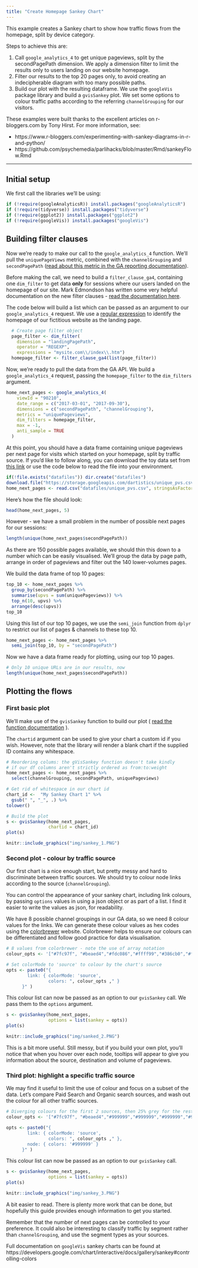```yaml
---
title: "Create Homepage Sankey Chart"
---
```


This example creates a Sankey chart to show how traffic flows from the homepage, split by device category. 

Steps to achieve this are:

1. Call `google_analytics_4` to get unique pageviews, split by the secondPagePath dimension. We apply a dimension filter to limit the results only to users landing on our website homepage.
2. Filter our results to the top 20 pages only, to avoid creating an indecipherable diagram with too many possible paths.
3. Build our plot with the resulting dataframe. We use the `googleVis` package library and build a `gvisSankey` plot. We set some options to colour traffic paths according to the referring `channelGrouping` for our visitors. 

These examples were built thanks to the excellent articles on r-bloggers.com by Tony Hirst. For more information, see:

- https://www.r-bloggers.com/experimenting-with-sankey-diagrams-in-r-and-python/
- https://github.com/psychemedia/parlihacks/blob/master/Rmd/sankeyFlow.Rmd


---

## Initial setup

We first call the libraries we'll be using:

```r
if (!require(googleAnalyticsR)) install.packages("googleAnalyticsR")
if (!require(tidyverse)) install.packages("tidyverse")
if (!require(ggplot2)) install.packages("ggplot2")
if (!require(googleVis)) install.packages("googleVis")
```

## Building filter clauses

Now we're ready to make our call to the `google_analytics_4` function. We'll pull the `uniquePageViews` metric, combined with the `channelGrouping` and `secondPagePath` ([read about this metric in the GA reporting documentation](https://developers.google.com/analytics/devguides/reporting/core/dimsmets#view=detail&group=page_tracking&jump=ga_secondpagepath)). 

Before making the call, we need to build a `filter_clause_ga4`, containing one `dim_filter` to get data **only** for sessions where our users landed on the homepage of our site. Mark Edmondson has written some very helpful documentation on the new filter clauses - [read the documentation here](http://code.markedmondson.me/googleAnalyticsR/v4.html#new-filter-syntax).

The code below will build a list which can be passed as an argument to our `google_analytics_4` request. We use a [regular expression](https://www.rstudio.com/wp-content/uploads/2016/09/RegExCheatsheet.pdf) to identify the homepage of our fictitious website as the landing page.

```r
  # Create page filter object
  page_filter <- dim_filter(
    dimension = "landingPagePath",
    operator = "REGEXP",
    expressions = "mysite.com\\/index\\.htm")
  homepage_filter <- filter_clause_ga4(list(page_filter))
```

Now, we're ready to pull the data from the GA API. We build a `google_analytics_4` request, passing the `homepage_filter` to the `dim_filters` argument.

```r
home_next_pages <- google_analytics_4(
    viewId = "90210",
    date_range = c("2017-03-01", "2017-09-30"),
    dimensions = c("secondPagePath", "channelGrouping"),
    metrics = "uniquePageviews",
    dim_filters = homepage_filter,
    max = -1,
    anti_sample = TRUE
  )
```

At this point, you should have a data frame containing unique pageviews per next page for visits which started on your homepage, split by traffic source. If you'd like to follow along, you can download the toy data set from [this link](https://storage.googleapis.com/dartistics/unique_pvs.csv) or use the code below to read the file into your environment.

```r
if(!file.exists("datafiles")) dir.create("datafiles")
download.file("https://storage.googleapis.com/dartistics/unique_pvs.csv", "datafiles/unique_pvs.csv")
home_next_pages <- read.csv("datafiles/unique_pvs.csv", stringsAsFactors = FALSE)
```

Here's how the file should look:

```r
head(home_next_pages, 5)
```

However - we have a small problem in the number of possible next pages for our sessions:

```r
length(unique(home_next_pages$secondPagePath))
```

As there are 150 possible pages available, we should thin this down to a number which can be easily visualised. We'll group the data by page path, arrange in order of pageviews and filter out the 140 lower-volumes pages.

We build the data frame of top 10 pages:

```r
top_10 <- home_next_pages %>% 
  group_by(secondPagePath) %>% 
  summarise(upvs = sum(uniquePageviews)) %>% 
  top_n(10, upvs) %>% 
  arrange(desc(upvs))
top_10
```

Using this list of our top 10 pages, we use the `semi_join` function from `dplyr` to restrict our list of pages & channels to these top 10.

```r
home_next_pages <- home_next_pages %>% 
  semi_join(top_10, by = "secondPagePath")
```

Now we have a data frame ready for plotting, using our top 10 pages.

```r
# Only 10 unique URLs are in our results, now
length(unique(home_next_pages$secondPagePath))
```


## Plotting the flows

### First basic plot

We'll make use of the `gvisSankey` function to build our plot ( [read the function documentation](https://www.rdocumentation.org/packages/googleVis/versions/0.6.0/topics/gvisSankey) ).

The `chartid` argument can be used to give your chart a custom id if you wish. However, note that the library will render a blank chart if the supplied ID contains any whitespace.

```r
# Reordering colums: the gVisSankey function doesn't take kindly
# if our df columns aren't strictly ordered as from:to:weight
home_next_pages <- home_next_pages %>% 
  select(channelGrouping, secondPagePath, uniquePageviews)

# Get rid of whitespace in our chart id
chart_id <-  "My Sankey Chart 1" %>% 
  gsub(" ", "_", .) %>% 
tolower()

# Build the plot
s <- gvisSankey(home_next_pages,
                chartid = chart_id)
plot(s)
```

```r
knitr::include_graphics("img/sankey_1.PNG")
```

### Second plot - colour by traffic source

Our first chart is a nice enough start, but pretty messy and hard to discriminate between traffic sources. We should try to colour node links according to the source (`channelGrouping`).

You can control the appearance of your sankey chart, including link colours, by passing `options` values in using a json object or as part of a list. I find it easier to write the values as json, for readability.

We have 8 possible channel groupings in our GA data, so we need 8 colour values for the links.
We can generate these colour values as hex codes using the [colorbrewer](http://colorbrewer2.org/#type=qualitative&scheme=Accent&n=8) website. Colorbrewer helps to ensure our colours can be differentiated and follow good practice for data visualisation.

```r
# 8 values from colorbrewer - note the use of array notation
colour_opts <- '["#7fc97f", "#beaed4","#fdc086","#ffff99","#386cb0","#f0027f","#bf5b17","#666666"]'

# Set colorMode to 'source' to colour by the chart's source
opts <- paste0("{
        link: { colorMode: 'source',
                colors: ", colour_opts ," }
      }" )

```

This colour list can now be passed as an option to our `gvisSankey` call. We pass them to the `options` argument.

```r

s <- gvisSankey(home_next_pages,
                options = list(sankey = opts))
plot(s)
```


```r
knitr::include_graphics("img/sanked_2.PNG")
```

This is a bit more useful. Still messy, but if you build your own plot, you'll notice that when you hover over each node, tooltips will appear to give you information about the source, destination and volume of pageviews.

### Third plot: highlight a specific traffic source

We may find it useful to limit the use of colour and focus on a subset of the data. Let's compare Paid Search and Organic search sources, and wash out the colour for all other traffic sources.

```r
# Diverging colours for the first 2 sources, then 25% grey for the rest
colour_opts <- '["#7fc97f", "#beaed4","#999999","#999999","#999999","#999999","#999999","#999999"]'

opts <- paste0("{
        link: { colorMode: 'source',
                colors: ", colour_opts ," },
        node: { colors: '#999999' }
      }" )

```

This colour list can now be passed as an option to our `gvisSankey` call.

```r
s <- gvisSankey(home_next_pages,
                options = list(sankey = opts))
plot(s)
```

```r
knitr::include_graphics("img/sankey_3.PNG")
```

A bit easier to read. There is plenty more work that can be done, but hopefully this guide provides enough information to get you started. 

Remember that the number of next pages can be controlled to your preference. It could also be interesting to classify traffic by segment rather than `channelGrouping`, and use the segment types as your sources.

Full documentation on `googleVis` sankey charts can be found at
https://developers.google.com/chart/interactive/docs/gallery/sankey#controlling-colors
